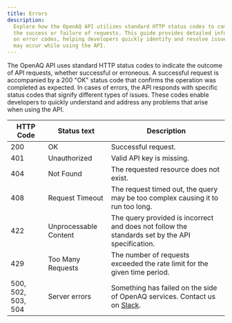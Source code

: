 ```yaml
---
title: Errors
description:
  Explore how the OpenAQ API utilizes standard HTTP status codes to communicate
  the success or failure of requests. This guide provides detailed information
  on error codes, helping developers quickly identify and resolve issues that
  may occur while using the API.
---
```





The OpenAQ API uses standard HTTP status codes to indicate the outcome of API
requests, whether successful or erroneous. A successful request is accompanied
by a 200 "OK" status code that confirms the operation was completed as expected.
In cases of errors, the API responds with specific status codes that signify
different types of issues. These codes enable developers to quickly understand
and address any problems that arise when using the API.

<table>
    <thead>
        <th>HTTP Code</th>
        <th>Status text</th>
        <th>Description</th>
    </thead>
    <tbody>
        <tr><td>200</td><td>OK</td><td>Successful request.</td></tr>
        <tr><td>401</td><td>Unauthorized</td><td>Valid API key is missing.</td></tr>
        <tr><td>404</td><td>Not Found</td><td>The requested resource does not exist.</td></tr>
        <tr><td>408</td><td>Request Timeout</td><td>The request timed out, the query may be too complex causing it to run too long.</td></tr>
        <tr><td>422</td><td>Unprocessable Content</td><td>The query provided is
        incorrect and does not follow the standards set by the API specification.</td></tr>
        <tr><td>429</td><td>Too Many Requests</td><td>The number of requests
        exceeded the rate limit for the given time period.</td></tr>
        <tr><td>500, 502, 503, 504</td><td>Server errors</td><td>Something has
        failed on the side of OpenAQ services. Contact us on <a href="https://join.slack.com/t/openaq/shared_invite/zt-yzqlgsva-v6McumTjy2BZnegIK9XCVw" target="_blank" rel="noopener noreferrer" style="display: inline-flex;">Slack <Icon name="external"/></a>.</td></tr>
    </tbody>
</table>

<FeedbackForm />